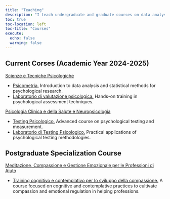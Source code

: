 ```yaml
---
title: "Teaching"
description: "I teach undergraduate and graduate courses on data analysis and psychological assessment at the [School of Psychology](http://emse.seas.gwu.edu/) at the University of Florence, Italy. Additionally, I teach a class in the postgraduate specialization course 'Meditazione, Compassione e Gestione Emozionale per le Professioni di Aiuto'."
toc: true
toc-location: left
toc-title: "Courses"
execute: 
  echo: false
  warning: false
---
```


## Current Corses (Academic Year 2024-2025)

[Scienze e Tecniche Psicologiche](https://www.psicologia.unifi.it/vp-130-scienze-e-tecniche-psicologiche-l-24.html)

- [Psicometria.](https://ccaudek.github.io/psicometria-r/)
Introduction to data analysis and statistical methods for psychological research.
- [Laboratorio di valutazione psicologica.](https://unifi.coursecatalogue.cineca.it/insegnamenti/2024/25997_B018-17-22_72779_624243/2017/25998/477?coorte=2022)
Hands-on training in psychological assessment techniques.

[Psicologia Clinica e della Salute e Neuropsicologia](https://unifi.coursecatalogue.cineca.it/corsi/2024/3252?annoOrdinamento=2023)

- [Testing Psicologico.](https://ccaudek.github.io/testing_psicologico/)
Advanced course on psychological testing and measurement.
- [Laboratorio di Testing Psicologico.](https://ccaudek.github.io/labtestpsi/)
Practical applications of psychological testing methodologies.

## Postgraduate Specialization Course

[Meditazione, Compassione e Gestione Emozionale per le Professioni di Aiuto](https://ccaudek.github.io/compassion/intro.html)

- [Training cognitivo e contemplativo per lo sviluppo della compassione.](https://ccaudek.github.io/perfezionamento/)
A course focused on cognitive and contemplative practices to cultivate compassion and emotional regulation in helping professions.



